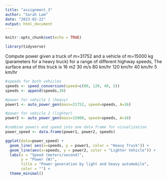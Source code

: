 ```yaml
---
title: "assignment_3"
author: "Sarah Lam"
date: "2023-02-22"
output: html_document
---
```


```r
knitr::opts_chunk$set(echo = TRUE)

library(tidyverse)
```

Compute power given a truck of m=31752 and a vehicle of m=15000 kg (parameters for a heavy truck) for a range of different highway speeds, The surface area of this truck is 16 m2
30 m/s
80 km/hr
120 km/hr
40 km/hr
5 km/hr

```r
#speeds for both vehicles
speeds <- speed_conversion(speed=c(80, 120, 40, 5))
speeds <- append(speeds,30)
```

```r
#power for vehicle 1 (heavy)
power1 <- auto_power_gen(mass=31752, speed=speeds, A=16)
```

```r
#power for vehicle 2 (lighter)
power2 <- auto_power_gen(mass=15000, speed=speeds, A=16)
```

```r
#combine powers and speed into one data frame for visualization
power_speed <- data.frame(power1, power2, speeds)
```

```r
ggplot(data=power_speed) +
  geom_line( aes(x=speeds, y = power1, color = "Heavy Truck")) +
  geom_line(aes(x=speeds, y = power2, color = "Lighter Vehicle")) +
  labs(x = "Speed (meters/second)",
       y = "Power (W)", 
       title = "Power generation by light and heavy automobile",
       color = "") +
  theme_minimal()
```




